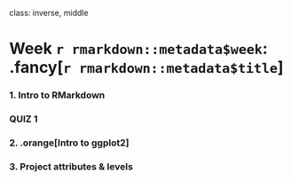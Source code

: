 
class: inverse, middle

# Week `r rmarkdown::metadata$week`: .fancy[`r rmarkdown::metadata$title`]

### 1. Intro to RMarkdown

### QUIZ 1

### 2. .orange[Intro to ggplot2]
### 3. Project attributes & levels
